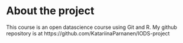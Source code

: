 
# About the project
This course is an open datascience course using Git and R.
My github repository is at
https://github.com/KatariinaParnanen/IODS-project
